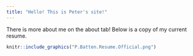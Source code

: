 ```yaml
---
title: "Hello! This is Peter's site!"
---
```

There is more about me on the about tab!
Below is a copy of my current resume.



```r
knitr::include_graphics("P.Batten.Resume.Official.png")

```





